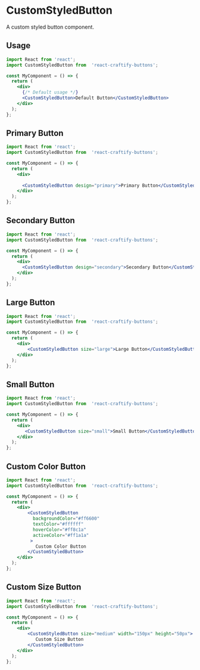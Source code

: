 
<Meta title="Buttons/CustomStyledButton" component={CustomStyledButton} />

# CustomStyledButton

A custom styled button component.

 
## Usage

```jsx
import React from 'react';
import CustomStyledButton from  'react-craftify-buttons';  

const MyComponent = () => {
  return (
    <div>
      {/* Default usage */}
      <CustomStyledButton>Default Button</CustomStyledButton>
    </div>
  );
};

```

## Primary Button

```jsx
import React from 'react';
import CustomStyledButton from  'react-craftify-buttons';  

const MyComponent = () => {
  return (
    <div>
     
      <CustomStyledButton design="primary">Primary Button</CustomStyledButton>
    </div>
  );
};

```

## Secondary Button

```jsx
import React from 'react';
import CustomStyledButton from  'react-craftify-buttons';  

const MyComponent = () => {
  return (
    <div>
      <CustomStyledButton design="secondary">Secondary Button</CustomStyledButton>
    </div>
  );
};

```

## Large Button

```jsx
import React from 'react';
import CustomStyledButton from  'react-craftify-buttons';  

const MyComponent = () => {
  return (
    <div>
        <CustomStyledButton size="large">Large Button</CustomStyledButton>
    </div>
  );
};

```


## Small Button

```jsx
import React from 'react';
import CustomStyledButton from  'react-craftify-buttons';  

const MyComponent = () => {
  return (
    <div>
       <CustomStyledButton size="small">Small Button</CustomStyledButton>
    </div>
  );
};

```

## Custom Color Button

```jsx
import React from 'react';
import CustomStyledButton from  'react-craftify-buttons';  

const MyComponent = () => {
  return (
    <div>
        <CustomStyledButton
          backgroundColor="#ff6600"
          textColor="#ffffff"
          hoverColor="#ff8c1a"
          activeColor="#ff1a1a"
         >
           Custom Color Button
        </CustomStyledButton>
    </div>
  );
};

```

## Custom Size Button

```jsx
import React from 'react';
import CustomStyledButton from  'react-craftify-buttons';  

const MyComponent = () => {
  return (
    <div>
        <CustomStyledButton size="medium" width="150px" height="50px">
           Custom Size Button
        </CustomStyledButton>
    </div>
  );
};

```
